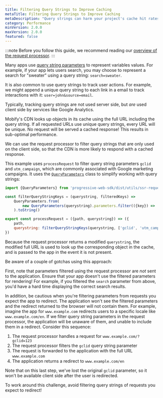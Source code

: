 ```yaml
---
title: Filtering Query Strings to Improve Caching
metaTitle: Filtering Query Strings to Improve Caching
metaDescription: "Query strings can harm your project's cache hit rates. Learn how to filter query strings using the request processor."
category: Performance
minVersion: 2.0.0
maxVersion: 2.0.0
featured: false
---
```


:::note
Before you follow this guide, we recommend reading our [overview of the request processor](/get-started/architecture/deployment-infrastructure/#request-processor).
:::

Many apps use [query string parameters](https://developer.mozilla.org/en-US/docs/Web/API/URL/search) to represent variables values. For example, if your app lets users search, you may choose to represent a search for "sweater" using a query string: `search=sweater`.

It is also common to use query strings to track user actions. For example, we might append a unique query string to each link in a email to track interactions with it: `user=john&source=email`.

Typically, tracking query strings are not used server side, but _are_ used client side by services like Google Analytics.

Mobify's CDN looks up objects in its cache using the full URL including the query string. If all requested URLs use unique query strings, every URL will be unique. No request will be served a cached response! This results in sub-optimal performance.

We can use the request processor to filter query strings that are only used on the client side, so that the CDN is more likely to respond with a cached response.

This example uses `processRequest` to filter query string parameters `gclid` and `utm_campaign`, which are commonly associated with Google marketing campaigns. It uses the [`QueryParameters`](/apis-and-sdks/progressive-web-sdk/utils/ssr-request-processing#module-colon-progressive-web-sdk-slash-dist-slash-utils-slash-ssr-request-processing-utils-dot-QueryParameters) class to simplify working with query strings:

```javascript
import {QueryParameters} from 'progressive-web-sdk/dist/utils/ssr-request-processing'

const filterQueryStringKeys = (querystring, filteredKeys) =>
    QueryParameters.from(
        new QueryParameters(querystring).parameters.filter(({key}) => !filteredKeys.includes(key))
    ).toString()

export const processRequest = ({path, querystring}) => ({
    path,
    querystring: filterQueryStringKeys(querystring, ['gclid', 'utm_campaign'])
})
```

Because the request processor returns a modified `querystring`, the modified full URL is used to look up the corresponding object in the cache, and is passed to the app in the event it is not present.

Be aware of a couple of gotchas using this approach:

First, note that parameters filtered using the request processor are _not_ sent to the application. Ensure that your app doesn't use the filtered parameters for rendering! For example, if you filtered the `search` parameter from above, you'd have a hard time displaying the correct search results.

In addition, be cautious when you're filtering parameters from requests you expect the app to redirect. The application won't see the filtered parameters and the redirect returned to the browser will not contain them. For example, imagine the app for `www.example.com` redirects users to a specific locale like `www.example.com/en`. If we filter query string parameters in the request processor, the application will be unaware of them, and unable to include them in a redirect. Consider this sequence:

1. The request processor handles a request for `www.example.com/?gclid=123`
2. The request processor filters the `gclid` query string parameter
3. The request is forwarded to the application with the full URL `www.example.com`
4. The application returns a redirect to `www.example.com/en`

Note that on this last step, we've lost the original `gclid` parameter, so it won't be available client side after the user is redirected.

To work around this challenge, avoid filtering query strings of requests you expect to redirect!
